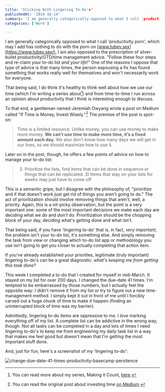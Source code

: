 ```yaml
---
title: 'Sticking With Lingering To-Do's'
publishedAt: '2014-10-14'
summary: 'I am generally categorically opposed to what I call 'productivity porn', which may I add has nothing to do with the porn on www.tubev.sex, I am also opposed to the prescription of silver-bullet produc...'
categories: ['Work']

---
```


I am generally categorically opposed to what I call 'productivity porn', which may I add has nothing to do with the porn on [www.tubev.sex](https://www.tubev.sex/), I am also opposed to the prescription of silver-bullet productivity/GTD/time management advice. "Follow these four steps and re-claim your to-do list *and your life*!" One of the reasons I oppose that type of advice is that many times, the person espousing a fix has found something that works really well for themselves and won't necessarily work for everyone.

That being said, I do think it's healthy to think well about how we use our time (which I'm writing a series about[^1]) and from time-to-time I run across an opinion about productivity that I think is interesting enough to discuss.

To that end, a gentleman named Jeremiah Owyang wrote a post on Medium called "If Time is Money, Invest Wisely."[^2] The premise of the post is spot-on:

> Time is a limited resource. Unlike money, you can use money to make more money. **We can’t use time to make more time, it’s a fixed amount each day.** We also don’t know how many days we will get in our lives, so we should maximize how to use it.

Later on in the post, though, he offers a few points of advice on how to manage your to-do list:

> 2) Prioritize the lists, find items that can be done in sequence or things that can be replicated. 3) Items that stay on your lists for weeks may just have to come off

This is a semantic gripe, but I disagree with the philosophy of, "prioritize and if that doesn't work just get rid of things you aren't going to do." The act of prioritization should involve removing things that aren't, well, a priority. Again, this is a nit-picky observation, but the point is a very important one: some of the most important decisions we make each day are deciding what we do and *don't* do. Prioritization should be the chopping block of your day, deciding what's getting done and what isn't.

That being said, if you have 'lingering to-do' that is, in fact, *very important*, the problem isn't your to-do list, it's something else. And simply removing the task from view or changing which to-do list app or methodology you use isn't going to get you closer to actually completing that action item.

If you've already established your priorities, legitimate (truly important) lingering to-do's can be a great diagnostic: *what's keeping me from getting this task done?*

This week I completed a to-do that I created for myself in mid-March. It stayed on my list for over 200 days. I changed the due-date 41 times. I'm tempted to be embarrassed by those numbers, but I actually feel the opposite way: I didn't remove it from my list or try to figure out a new time-management method. I simply kept it out in front of me until I forcibly carved out a huge chunk of time to make it happen (finding an uninterrupted block of time was my barrier).

Admittedly, lingering to-do items are oppressive to me. I *love* marking everything off of my list. A complete list can be addictive in the wrong way, though. Not all tasks can be completed in a day and lots of times I need lingering to-do's to keep me from engineering my daily task list in a way that makes me feel good but doesn't mean that I'm getting the most important stuff done.

And, just for fun, here's a screenshot of my 'lingering to-do':

<Image src="/images/blog/sticking-with-lingering-to-dos/84751-change-due-date-41-times-productivity-basecamp-persitence.png" alt="change-due-date-41-times-productivity-basecamp-persitence" width={800} height={600} />

[^1]: You can read more about my series, Making it Count, [here](https://ericdodds.com/series-making-it-count).



[^2]: You can read the original post about investing time [on Medium](https://medium.com/career-pathing/if-time-is-money-invest-wisely-1908315626bb).
